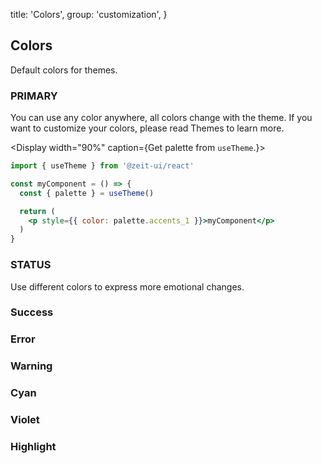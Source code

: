 
  title: 'Colors',
  group: 'customization',
}

## Colors

Default colors for themes.

<Spacer y={2} />

### PRIMARY

You can use any color anywhere, all colors change with the theme.
If you want to customize your colors, please read <NextLink href="/en-us/guide/themes"><Link color>Themes</Link></NextLink> to learn more.

<Display width="90%" caption={<span>Get palette from <Code>useTheme</Code>.</span>}>

```jsx
import { useTheme } from '@zeit-ui/react'

const myComponent = () => {
  const { palette } = useTheme()

  return (
    <p style={{ color: palette.accents_1 }}>myComponent</p>
  )
}
```

</Display>
<Spacer y={1} />
<Colors type="normal" />
<Spacer y={3} />

### STATUS

Use different colors to express more emotional changes.

### Success

<Spacer y={.75} />
<Colors type="success" />
<Spacer y={3} />

### Error

<Spacer y={.75} />
<Colors type="error" />
<Spacer y={3} />

### Warning

<Spacer y={.75} />
<Colors type="warning" />
<Spacer y={3} />

### Cyan

<Spacer y={.75} />
<Colors type="cyan" />
<Spacer y={3} />

### Violet

<Spacer y={.75} />
<Colors type="violet" />
<Spacer y={3} />

### Highlight

<Spacer y={.75} />
<Colors type="highlight" />
<Spacer y={3} />

